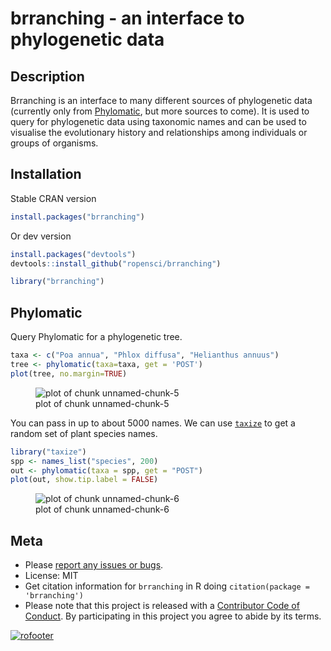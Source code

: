 <!--
%\VignetteEngine{knitr::knitr}
%\VignetteIndexEntry{brranching vignette}
%\VignetteEncoding{UTF-8}
-->

brranching - an interface to phylogenetic data
======



## Description

Brranching is an interface to many different sources of phylogenetic data (currently only from [Phylomatic](http://phylodiversity.net/phylomatic/), but more sources to come). It is used to query for phylogenetic data using taxonomic names and can be used to visualise the evolutionary history and relationships among individuals or groups of organisms. 

## Installation

Stable CRAN version


```r
install.packages("brranching")
```

Or dev version


```r
install.packages("devtools")
devtools::install_github("ropensci/brranching")
```


```r
library("brranching")
```

## Phylomatic

Query Phylomatic for a phylogenetic tree.


```r
taxa <- c("Poa annua", "Phlox diffusa", "Helianthus annuus")
tree <- phylomatic(taxa=taxa, get = 'POST')
plot(tree, no.margin=TRUE)
```

![plot of chunk unnamed-chunk-5](tools/img/unnamed-chunk-5-1.png)

You can pass in up to about 5000 names. We can use [`taxize`](https://github.com/ropensci/taxize/) to get a random set of plant species names.


```r
library("taxize")
spp <- names_list("species", 200)
out <- phylomatic(taxa = spp, get = "POST")
plot(out, show.tip.label = FALSE)
```

![plot of chunk unnamed-chunk-6](tools/img/unnamed-chunk-6-1.png)

## Meta

* Please [report any issues or bugs](https://github.com/ropensci/brranching/issues).
* License: MIT
* Get citation information for `brranching` in R doing `citation(package = 'brranching')`
* Please note that this project is released with a [Contributor Code of Conduct](CODE_OF_CONDUCT.md). By participating in this project you agree to abide by its terms.

[![rofooter](https://ropensci.org/public_images/github_footer.png)](https://ropensci.org)

